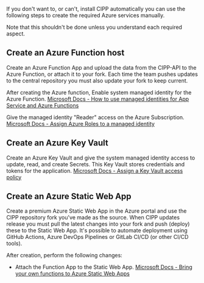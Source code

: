 If you don't want to, or can't, install CIPP automatically you can use the following steps to create the required Azure services manually.

Note that this shouldn't be done unless you understand each required aspect.

## Create an Azure Function host

Create an Azure Function App and upload the data from the CIPP-API to the Azure Function, or attach it to your fork. Each time the team pushes updates to the central repository you must also update your fork to keep current. 

After creating the Azure function, Enable system managed identity for the Azure Function. [Microsoft Docs - How to use managed identities for App Service and Azure Functions](https://docs.microsoft.com/en-us/azure/app-service/overview-managed-identity?toc=%2Fazure%2Fazure-functions%2Ftoc.json&tabs=powershell)

Give the managed identity "Reader" access on the Azure Subscription. [Microsoft Docs - Assign Azure Roles to a managed identity](https://docs.microsoft.com/en-us/azure/role-based-access-control/role-assignments-portal-managed-identity)

## Create an Azure Key Vault

Create an Azure Key Vault and give the system managed identity access to update, read, and create Secrets. This Key Vault stores credentials and tokens for the application. [Microsoft Docs - Assign a Key Vault access policy](https://docs.microsoft.com/en-us/azure/key-vault/general/assign-access-policy?tabs=azure-portal)

## Create an Azure Static Web App

Create a premium Azure Static Web App in the Azure portal and use the CIPP repository fork you've made as the source. When CIPP updates release you must pull the latest changes into your fork and push (deploy) these to the Static Web App. It's possible to automate deployment using GitHub Actions, Azure DevOps Pipelines or GitLab CI/CD (or other CI/CD tools).

After creation, perform the following changes:

* Attach the Function App to the Static Web App. [Microsoft Docs - Bring your own functions to Azure Static Web Apps](https://docs.microsoft.com/en-us/azure/static-web-apps/functions-bring-your-own)